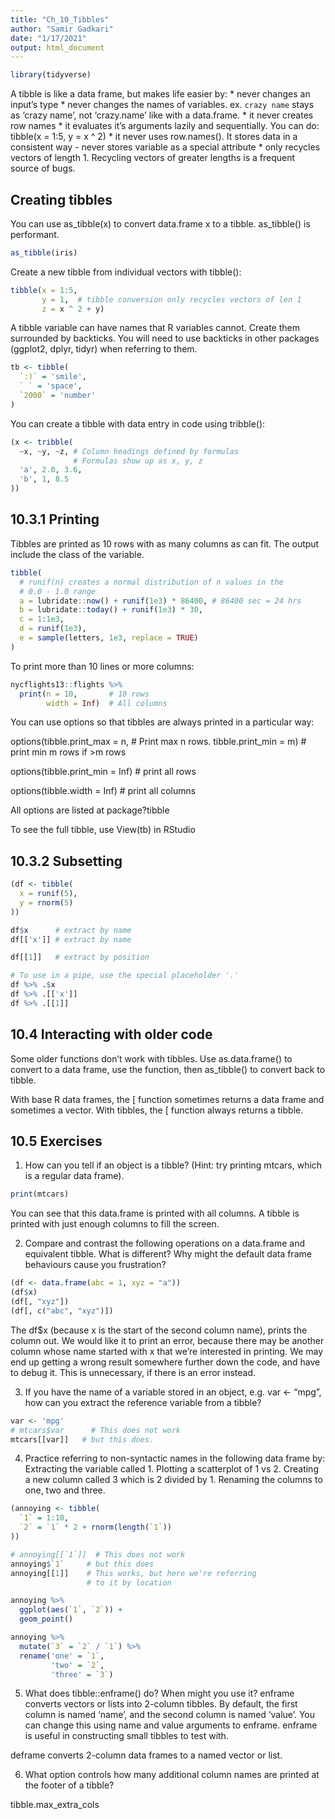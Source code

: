 ```yaml
---
title: "Ch_10_Tibbles"
author: "Samir Gadkari"
date: "1/17/2021"
output: html_document
---
```

```r
library(tidyverse)
```

A tibble is like a data frame, but makes life easier by:
  * never changes an input's type
  * never changes the names of variables.
    ex. `crazy name` stays as 'crazy name', not 'crazy.name'
    like with a data.frame.
  * it never creates row names
  * it evaluates it's arguments lazily and sequentially.
    You can do: tibble(x = 1:5, y = x ^ 2)
  * it never uses row.names(). It stores data in a consistent
    way - never stores variable as a special attribute
  * only recycles vectors of length 1. Recycling vectors of
    greater lengths is a frequent source of bugs.

## Creating tibbles
You can use as_tibble(x) to convert data.frame x to a tibble.
as_tibble() is performant.
```r
as_tibble(iris)
```

Create a new tibble from individual vectors with tibble():
```r
tibble(x = 1:5,
       y = 1,  # tibble conversion only recycles vectors of len 1
       z = x ^ 2 + y)
```

A tibble variable can have names that R variables cannot.
Create them surrounded by backticks.
You will need to use backticks in other packages (ggplot2,
dplyr, tidyr) when referring to them.
```r
tb <- tibble(
  `:)` = 'smile',
  ` ` = 'space',
  `2000` = 'number'
)
```
You can create a tibble with data entry in code using tribble():
```r
(x <- tribble(
  ~x, ~y, ~z, # Column headings defined by formulas
              # Formulas show up as x, y, z
  'a', 2.0, 3.6,
  'b', 1, 8.5
))
```

## 10.3.1 Printing
Tibbles are printed as 10 rows with as many columns as can fit.
The output include the class of the variable.
```r
tibble(
  # runif(n) creates a normal distribution of n values in the
  # 0.0 - 1.0 range
  a = lubridate::now() + runif(1e3) * 86400, # 86400 sec = 24 hrs
  b = lubridate::today() + runif(1e3) * 30,
  c = 1:1e3,
  d = runif(1e3),
  e = sample(letters, 1e3, replace = TRUE)
)
```

To print more than 10 lines or more columns:
```r
nycflights13::flights %>% 
  print(n = 10,       # 10 rows
        width = Inf)  # All columns
```
You can use options so that tibbles are always printed in a
particular way:

options(tibble.print_max = n, # Print max n rows.
        tibble.print_min = m) # print min m rows if >m rows

options(tibble.print_min = Inf) # print all rows

options(tibble.width = Inf) # print all columns

All options are listed at package?tibble

To see the full tibble, use View(tb) in RStudio

## 10.3.2 Subsetting

```r
(df <- tibble(
  x = runif(5),
  y = rnorm(5)
))

df$x      # extract by name
df[['x']] # extract by name

df[[1]]   # extract by position

# To use in a pipe, use the special placeholder '.'
df %>% .$x
df %>% .[['x']]
df %>% .[[1]]
```

## 10.4 Interacting with older code

Some older functions don't work with tibbles.
Use as.data.frame() to convert to a data frame,
use the function, then as_tibble() to convert back to tibble.

With base R data frames, the [ function sometimes returns
a data frame and sometimes a vector.
With tibbles, the [ function always returns a tibble.

## 10.5 Exercises

1. How can you tell if an object is a tibble? (Hint: try printing mtcars, which is a regular data frame).
```r
print(mtcars)
```
You can see that this data.frame is printed with all columns.
A tibble is printed with just enough columns to fill the screen.

2. Compare and contrast the following operations on a data.frame and equivalent tibble. What is different? Why might the default data frame behaviours cause you frustration?
```r
(df <- data.frame(abc = 1, xyz = "a"))
(df$x)
(df[, "xyz"])
(df[, c("abc", "xyz")])
```
The df$x (because x is the start of the second column name),
prints the column out. We would like it to print an error,
because there may be another column whose name started with x
that we're interested in printing. We may end up getting a
wrong result somewhere further down the code, and have to
debug it. This is unnecessary, if there is an error instead.

3. If you have the name of a variable stored in an object, e.g. var <- "mpg", how can you extract the reference variable from a tibble?
```r
var <- 'mpg'
# mtcars$var      # This does not work
mtcars[[var]]   # but this does.
```

4. Practice referring to non-syntactic names in the following data frame by:
    Extracting the variable called 1.
    Plotting a scatterplot of 1 vs 2.
    Creating a new column called 3 which is 2 divided by 1.
    Renaming the columns to one, two and three.
```r
(annoying <- tibble(
  `1` = 1:10,
  `2` = `1` * 2 + rnorm(length(`1`))
))

# annoying[[`1`]]  # This does not work
annoying$`1`     # but this does
annoying[[1]]    # This works, but here we're referring 
                 # to it by location

annoying %>%
  ggplot(aes(`1`, `2`)) +
  geom_point()

annoying %>%
  mutate(`3` = `2` / `1`) %>%
  rename('one' = `1`,
         'two' = `2`,
         'three' = `3`)
```

5. What does tibble::enframe() do? When might you use it?
enframe converts vectors or lists into 2-column tibbles.
By default, the first column is named 'name', and the
second column is named 'value'. You can change this using
name and value arguments to enframe. enframe is useful in
constructing small tibbles to test with.

deframe converts 2-column data frames to a named vector or list.

6. What option controls how many additional column names are printed at the footer of a tibble?

tibble.max_extra_cols
